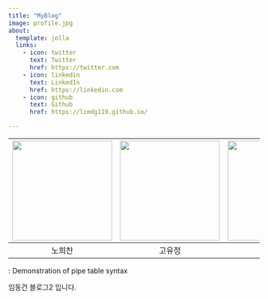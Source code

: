 ```yaml
---
title: "MyBlog"
image: profile.jpg
about:
  template: jolla
  links:
    - icon: twitter
      text: Twitter
      href: https://twitter.com
    - icon: linkedin
      text: LinkedIn
      href: https://linkedin.com
    - icon: github
      text: Github
      href: https://limdg119.github.io/

---
```

| <img src="profile.jpg" width="200" height="200"> | <img src="profile.jpg" width="200" height="200">  | <img src="profile.jpg" width="200" height="200">  |
|:-----:|:------:|:------:|
| 노희찬  | 고유정 | 임동건 |


: Demonstration of pipe table syntax
\begin{table}
\begin{center}
\begin{tabular}{ccc}
\includegraphics[width=0.5\textwidth ]{profile.jpg}&
\includegraphics[width=0.5\textwidth ]{profile.jpg}&
\includegraphics[width=0.5\textwidth ]{profile.jpg} \\
2a & 2b & 2c
\end{tabular}
\end{center}
\end{table}
임동건 블로그2 입니다.
